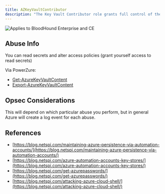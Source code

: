 ---
title: AZKeyVaultContributor
description: "The Key Vault Contributor role grants full control of the target Key Vault. This includes the ability to read all secrets stored on the Key Vault."
---

<img noZoom src="/assets/enterprise-AND-community-edition-pill-tag.svg" alt="Applies to BloodHound Enterprise and CE"/>


## Abuse Info

You can read secrets and alter access policies (grant yourself access to read secrets)

Via PowerZure:

* [Get-AzureKeyVaultContent](https://powerzure.readthedocs.io/en/latest/Functions/operational.html#get-azurekeyvaultcontent)
* [Export-AzureKeyVaultContent](https://powerzure.readthedocs.io/en/latest/Functions/operational.html#export-azurekeyvaultcontent)

## Opsec Considerations
This will depend on which particular abuse you perform, but in general Azure will create a log event for each abuse.

## References

* [https://blog.netspi.com/maintaining-azure-persistence-via-automation-accounts/](https://blog.netspi.com/maintaining-azure-persistence-via-automation-accounts/)
* [https://blog.netspi.com/azure-automation-accounts-key-stores/](https://blog.netspi.com/azure-automation-accounts-key-stores/)
* [https://blog.netspi.com/get-azurepasswords/](https://blog.netspi.com/get-azurepasswords/)
* [https://blog.netspi.com/attacking-azure-cloud-shell/](https://blog.netspi.com/attacking-azure-cloud-shell/)
